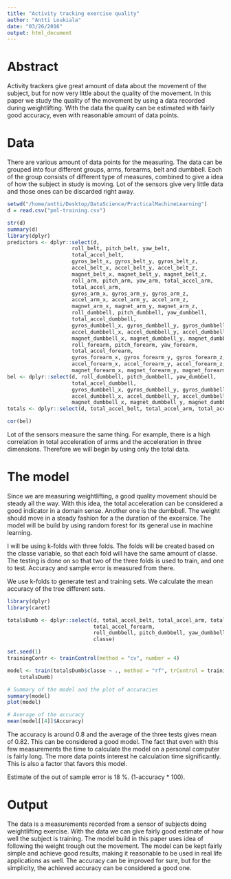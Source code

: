 ```yaml
---
title: "Activity tracking exercise quality"
author: "Antti Loukiala"
date: "03/26/2016"
output: html_document
---
```


# Abstract

Activity trackers give great amount of data about the movement of the subject, but for now very little about the quality of the movement. In this paper we study the quality of the movement by using a data recorded during weightlifting. With the data the quality can be estimated with fairly good accuracy, even with reasonable amount of data points. 

# Data

There are various amount of data points for the measuring. The data can be grouped into four different groups, arms, forearms, belt and dumbbell. Each of the group consists of different type of measures, combined to give a idea of how the subject in study is moving. Lot of the sensors give very little data and those ones can be discarded right away. 

```r
setwd("/home/antti/Desktop/DataScience/PracticalMachineLearning")
d = read.csv("pml-training.csv")

str(d)
summary(d)
library(dplyr)
predictors <- dplyr::select(d, 
                     roll_belt, pitch_belt, yaw_belt, 
                     total_accel_belt,
                     gyros_belt_x, gyros_belt_y, gyros_belt_z,
                     accel_belt_x, accel_belt_y, accel_belt_z,
                     magnet_belt_x, magnet_belt_y, magnet_belt_z, 
                     roll_arm, pitch_arm, yaw_arm, total_accel_arm,
                     total_accel_arm,
                     gyros_arm_x, gyros_arm_y, gyros_arm_z,
                     accel_arm_x, accel_arm_y, accel_arm_z,
                     magnet_arm_x, magnet_arm_y, magnet_arm_z,
                     roll_dumbbell, pitch_dumbbell, yaw_dumbbell, 
                     total_accel_dumbbell,
                     gyros_dumbbell_x, gyros_dumbbell_y, gyros_dumbbell_z,
                     accel_dumbbell_x, accel_dumbbell_y, accel_dumbbell_z,
                     magnet_dumbbell_x, magnet_dumbbell_y, magnet_dumbbell_z,
                     roll_forearm, pitch_forearm, yaw_forearm,
                     total_accel_forearm, 
                     gyros_forearm_x, gyros_forearm_y, gyros_forearm_z, 
                     accel_forearm_x, accel_forearm_y, accel_forearm_z,
                     magnet_forearm_x, magnet_forearm_y, magnet_forearm_z)
bel <- dplyr::select(d, roll_dumbbell, pitch_dumbbell, yaw_dumbbell, 
                     total_accel_dumbbell,
                     gyros_dumbbell_x, gyros_dumbbell_y, gyros_dumbbell_z,
                     accel_dumbbell_x, accel_dumbbell_y, accel_dumbbell_z,
                     magnet_dumbbell_x, magnet_dumbbell_y, magnet_dumbbell_z)
totals <- dplyr::select(d, total_accel_belt, total_accel_arm, total_accel_dumbbell, total_accel_forearm)

cor(bel)
```

Lot of the sensors measure the same thing. For example, there is a high correlation in total acceleration of arms and the acceleration in three dimensions. Therefore we will begin by using only the total data.

# The model

Since we are measuring weightlifting, a good quality movement should be steady all the way. With this idea, the total acceleration can be considered a good indicator in a domain sense. Another one is the dumbbell. The weight should move in a steady fashion for a the duration of the excersice. The model will be build by using random forest for its general use in machine learning.

I will be using k-folds with three folds. The folds will be created based on the classe variable, so that each fold will have the same amount of classe. The testing is done on so that two of the three folds is used to train, and one to test. Accuracy and sample error is measured from there.

We use k-folds to generate test and training sets. We calculate the mean accuracy of the tree different sets.

```r
library(dplyr)
library(caret)

totalsDumb <- dplyr::select(d, total_accel_belt, total_accel_arm, total_accel_dumbbell, 
                            total_accel_forearm, 
                            roll_dumbbell, pitch_dumbbell, yaw_dumbbell, 
                            classe)

set.seed(1)
trainingContr <- trainControl(method = "cv", number = 4)

model <- train(totalsDumb$classe ~ ., method = "rf", trControl = trainingContr, 
    totalsDumb)

# Summary of the model and the plot of accuracies
summary(model)
plot(model)

# Average of the accuracy
mean(model[[4]]$Accuracy)

```

The accuracy is around 0.8 and the average of the three tests gives mean of 0.82. This can be considered a good model. The fact that even with this few measurements the time to calculate the model on a personal computer is fairly long. The more data points interest he calculation time significantly. This is also a factor that favors this model.

Estimate of the out of sample error is 18 %. (1-accuracy * 100).

# Output

The data is a measurements recorded from a sensor of subjects doing weightlifting exercise. With the data we can give fairly good estimate of how well the subject is training. The model build in this paper uses idea of following the weight trough out the movement. The model can be kept fairly simple and achieve good results, making it reasonable to be used in real life applications as well. The accuracy can be improved for sure, but for the simplicity, the achieved accuracy can be considered a good one.